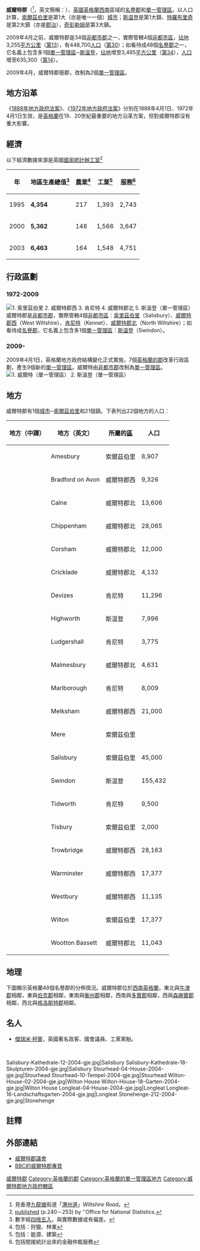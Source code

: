 {{noteTA
|G1=UK Places
|G2=地名
}}
{{Infobox England county
 | name = 威爾特郡
 | official_name = Wiltshire
 | native_name = Wiltshire{{en}}
 | image_map = [[File:Wiltshire_UK_locator_map_2010.svg|200px]]
|flag_image              = [[File:County_Flag_of_Wiltshire.svg|border]]
|flag_link               = Flag of Wiltshire
|arms_image              = [[File:Arms_of_Wiltshire_County_Council.svg|100px]]
 | status = [[名譽郡|名譽郡]]<br />[[單一管理區|單一管理區]]（2009年開始）
 | region = [[西南英格蘭|西南英格蘭]]
 | adminhq = [[特羅布里奇|特羅布里奇]]
 | iso = GB-WIL
 | ons = 46
 | nuts3 =UKK15
<!---
Area
--->
 |area_total_km2          = 3485
 |area_total_rank         = 14
<!---
Population
--->
<!---
Density
--->
 | ethnicity = 97.5% [[白人|白人]]
 | council = 
 | exec = {{English county control|CTY=Wiltshire}}
}}
{{not|威尔士}}
'''威爾特郡'''（{{lang-en|Wiltshire}}<ref>見香港[[九龍塘|九龍塘]]街道「[[渭州道|渭州道]]」''Wiltshire Road''。</ref>，英文簡稱：{{lang|en|Wilts}}），[[英國|英國]][[英格蘭|英格蘭]][[西南英格蘭|西南]]區域的[[名譽郡|名譽郡]]和[[單一管理區|單一管理區]]。以人口計算，[[索爾茲伯里|索爾茲伯里]]是第1大（亦是唯一一個）[[英國的城市地位|城市]]；[[斯温登|斯温登]]是第1大鎮、[[特羅布里奇|特羅布里奇]]是第2大鎮（亦是[[郡治|郡治]]），[[奇彭勒姆|奇彭勒姆]]是第3大鎮。

2009年4月之前，威爾特郡是34個[[非都市郡|非都市郡]]之一，實際管轄4個[[非都市區|非都市區]]，[[面積|佔地]]3,255[[平方公里|平方公里]]（[[英格蘭的非都市郡列表_(以面積排列)|第13]]），有448,700[[人口|人口]]（[[英格蘭的非都市郡列表_(以人口排列)|第30]]）；如看待成48個[[名譽郡|名譽郡]]之一，它名義上包含多1個[[單一管理區|單一管理區]]─[[斯溫登區|斯溫登]]，[[面積|佔地]]增至3,485[[平方公里|平方公里]]（[[英格蘭的名譽郡列表_(以面積排列)|第34]]），[[人口|人口]]增至635,300（[[英格蘭的名譽郡列表_(以人口排列)|第14]]）。

2009年4月，威爾特郡廢郡，改制為2個[[單一管理區|單一管理區]]。

== 地方沿革 ==
《[[1888年地方政府法案|1888年地方政府法案]]》、《[[1972年地方政府法案|1972年地方政府法案]]》分別在1888年4月1日、1972年4月1日生效，是[[英格蘭|英格蘭]]在19、20世紀最重要的地方沿革方案，但對威爾特郡沒有重大影響。

== 經濟 ==
以下經濟數據來源是英國[[國家統計辦工室|國家統計辦工室]]<ref>[https://www.webcitation.org/5QVtqCjVC?url=http://www.statistics.gov.uk/downloads/theme_economy/RegionalGVA.pdf published] (p.240－253) by ''Office for National Statistics.</ref>
{| class="wikitable"
|-
! 年 || 地區生產總值<ref>數字經[[四捨五入|四捨五入]]，與實際數據或有偏差。</ref> || 農業<ref>包括：狩獵、林業</ref> || 工業<ref>包括：能源、建築</ref> || 服務<ref>包括間接統計出來的金融仲裁服務</ref>
|-
| 1995 || '''4,354''' || 217 || 1,393 || 2,743
|-
| 2000 || '''5,362''' || 148 || 1,566 || 3,647
|-
| 2003 || '''6,463''' || 164 || 1,548 || 4,751
|}

== 行政區劃 ==
=== 1972-2009 ===
[[File:Wiltshire Ceremonial Numbered.png|thumb|left|
1. [[索里茲伯里區|索里茲伯里]]<br />
2. [[威爾特郡西|威爾特郡西]]<br />
3. [[肯尼特區|肯尼特]]<br />
4. [[威爾特郡北|威爾特郡北]]<br />
5. [[斯溫登區|斯溫登]]<small>（[[單一管理區|單一管理區]]）</small>
]]
威爾特郡是[[非都市郡|非都市郡]]，實際管轄4個[[非都市區|非都市區]]：[[索里茲伯里區|索里茲伯里]]（Salisbury）、[[威爾特郡西|威爾特郡西]]（West Wiltshire）、[[肯尼特區|肯尼特]]（Kennet）、[[威爾特郡北|威爾特郡北]]（North Wiltshire）；如看待成[[名譽郡|名譽郡]]，它名義上包含多1個[[單一管理區|單一管理區]]：[[斯温登區|斯温登]]（Swindon）。

{{clear}}
=== 2009- ===
2009年4月1日，英格蘭地方政府結構變化正式實施，7個[[英格蘭的郡|英格蘭的郡]]改革行政區劃，產生9個新的[[單一管理區|單一管理區]]。威爾特由[[非都市郡|非都市郡]]改制為[[單一管理區|單一管理區]]。
[[File:Wiltshire Ceremonial Numbered 2009.png|thumb|left|
1. [[威爾特|威爾特]]（[[單一管理區|單一管理區]]）<br />
2. [[斯溫登區|斯溫登]]（[[單一管理區|單一管理區]]）</small>
]]


{{clear}}
== 地方 ==
威爾特郡有1個[[英格蘭的城市地位|城市]]─[[索爾茲伯里|索爾茲伯里]]和21個鎮。下表列出22個地方的人口：
{| class="wikitable sortable"
|-
! 地方（中譯）
! 地方（英文）
! lass="unsortable"|所屬的[[區_(英格蘭)|區]]
! 人口
|-
| {{sort|Amesbury|[[埃姆斯伯里|埃姆斯伯里]]}}
| Amesbury
| 索爾茲伯里
| 8,907
|-
| {{sort|Bradford on Avon|[[雅芳河畔布拉德福德|雅芳河畔布拉德福德]]}}
| Bradford on Avon
| 威爾特郡西
| 9,326
|-
| {{sort|Calne|[[卡恩_(地名)|卡恩]]}}
| Calne
| 威爾特郡北
| 13,606
|-
| {{sort|Chippenham|[[奇彭納姆|奇彭納姆]]}}
| Chippenham
| 威爾特郡北
| 28,065
|-
| {{sort|Corsham|[[科舍姆|科舍姆]]}}
| Corsham
| 威爾特郡北
| 12,000
|-
| {{sort|Cricklade|[[克里克萊德|克里克萊德]]}}
| Cricklade
| 威爾特郡北
| 4,132
|-
| {{sort|Devizes|[[迪韋齊斯|迪韋齊斯]]}}
| Devizes
| 肯尼特
| 11,296
|-
| {{sort|Highworth|[[海沃思|海沃思]]}}
| Highworth
| 斯温登
| 7,996
|-
| {{sort|Ludgershall|[[拉德格舍爾_(威爾特郡)|拉德格舍爾]]}}
| Ludgershall
| 肯尼特
| 3,775
|-
| {{sort|Malmesbury|[[馬姆斯伯里|馬姆斯伯里]]}}
| Malmesbury
| 威爾特郡北
| 4,631
|-
| {{sort|Marlborough|[[马尔伯勒_(威尔特郡)|马尔伯勒]]}}
| Marlborough
| 肯尼特
| 8,009
|-
| {{sort|Melksham|[[梅爾克舍姆|梅爾克舍姆]]}}
| Melksham
| 威爾特郡西
| 21,000
|-
| {{sort|Mere|[[梅爾_(威爾特郡)|梅爾]]}}
| Mere
| 索爾茲伯里
| <!---n/a--->
|-
| {{sort|Salisbury|[[索爾茲伯里|索爾茲伯里]]}}
| Salisbury
| 索爾茲伯里
| 45,000
|-
| {{sort|Swindon|[[斯温登|斯温登]]}}
| Swindon
| 斯温登
| 155,432
|-
| {{sort|Tidworth|[[蒂德沃思|蒂德沃思]]}}
| Tidworth
| 肯尼特
| 9,500
|-
| {{sort|Tisbury|[[蒂斯伯里_(威爾特郡)|蒂斯伯里]]}}
| Tisbury
| 索爾茲伯里
| 2,000
|-
| {{sort|Trowbridge|[[特羅布里奇|特羅布里奇]]}}
| Trowbridge
| 威爾特郡西
| 28,163
|-
| {{sort|Warminster|[[沃明斯特|沃明斯特]]}}
| Warminster
| 威爾特郡西
| 17,377
|-
| {{sort|Westbury|[[威斯伯雷|威斯伯雷]]}}
| Westbury
| 威爾特郡西
| 11,135
|-
| {{sort|Wilton|[[威爾頓_(威爾特郡)|威爾頓]]}}
| Wilton
| 索爾茲伯里
| 17,377
|-
| {{sort|Wootton Bassett|[[伍頓巴西特|伍頓巴西特]]}}
| Wootton Bassett
| 威爾特郡北
| 11,043
|}

{{clear}}

== 地理 ==
下圖顯示英格蘭48個名譽郡的分佈情況。威爾特郡位於[[西南英格蘭|西南英格蘭]]，東北與[[牛津郡|牛津郡]]相鄰，東與[[伯克郡|伯克郡]]相鄰，東南與[[漢普郡|衡州郡]]相鄰，西南與[[多實郡|多實郡]]相鄰，西與[[森麻實郡|森麻實郡]]相鄰，西北與[[格洛斯特郡|格洛斯特郡]]相鄰。

{{England map H}}
{{Wiltshire map}}
{{England map F}}

==名人==
*[[傑瑞米·柯賓|傑瑞米·柯賓]]，英國著名政客、國會議員、工黨黨魁。

<br><gallery class=center caption="威爾特郡 - Wiltshire">
Salisbury-Kathedrale-12-2004-gje.jpg|Salisbury
Salisbury-Kathedrale-18-Skulpturen-2004-gje.jpg|Salisbury
Stourhead-04-House-2004-gje.jpg|Stourhead
Stourhead-10-Tempel-2004-gje.jpg|Stourhead
Wilton-House-02-2004-gje.jpg|Wilton House
Wilton-House-18-Garten-2004-gje.jpg|Wilton House
Longleat-04-House-2004-gje.jpg|Longleat
Longleat-16-Landschaftsgarten-2004-gje.jpg|Longleat
Stonehenge-212-2004-gje.jpg|Stonehenge
</gallery>

== 註釋 ==
{{reflist}}

== 外部連結 ==
{{commonscat|Wiltshire}}
* [http://www.wiltshire.gov.uk 威爾特郡議會] {{Wayback|url=http://www.wiltshire.gov.uk/ |date=20150507084159 }}
* [http://www.bbc.co.uk/wiltshire/ BBC的威爾特郡專頁] {{Wayback|url=http://www.bbc.co.uk/wiltshire/ |date=20090628205639 }}

{{coord|51|19|12|N|2|12|29|W|type:adm1st_region:GB|display=title}}
{{England counties}}
{{Wiltshire}}

{{DEFAULTSORT:Wiltshire}}
[[Category:威爾特郡|]]
[[Category:英格蘭的郡|Category:英格蘭的郡]]
[[Category:英格蘭的單一管理區地方|Category:英格蘭的單一管理區地方]]
[[Category:威爾特郡地方政府轄區|Category:威爾特郡地方政府轄區]]